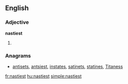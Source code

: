 ==English==

===Adjective===
'''nastiest'''

# {{superlative of|nasty}}

===Anagrams===
* [[antisets#English|antisets]], [[antsiest#English|antsiest]], [[instates#English|instates]], [[satinets#English|satinets]], [[statines#English|statines]], [[Titaness#English|Titaness]]

[[fr:nastiest]]
[[hu:nastiest]]
[[simple:nastiest]]